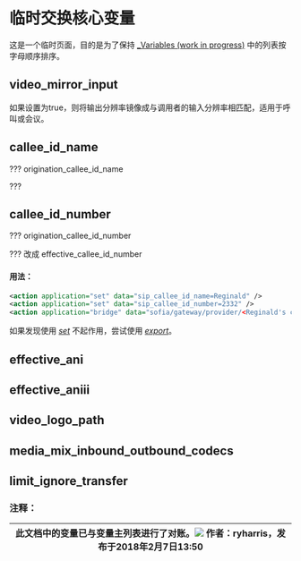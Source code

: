 # 临时交换核心变量



这是一个临时页面，目的是为了保持 [\_Variables (work in progress)](../7766277.mdx#about) 中的列表按字母顺序排序。



## video_mirror_input

如果设置为true，则将输出分辨率镜像成与调用者的输入分辨率相匹配，适用于呼叫或会议。



## callee_id_name

??? origination\_callee\_id\_name



???



## callee_id_number

??? origination\_callee\_id\_number



??? 改成 effective\_callee\_id\_number



#### **用法：**

```xml
<action application="set" data="sip_callee_id_name=Reginald" />
<action application="set" data="sip_callee_id_number=2332" />
<action application="bridge" data="sofia/gateway/provider/<Reginald's cellphone number>" />
```



如果发现使用 _[set](https://wiki.freeswitch.org/wiki/Misc.%5FDialplan%5FTools%5Fset "Misc. Dialplan Tools set")_ 不起作用，尝试使用 _[export](https://wiki.freeswitch.org/wiki/Misc.%5FDialplan%5FTools%5Fexport "Misc. Dialplan Tools export")_。



## effective\_ani



## effective\_aniii



## video\_logo\_path



## media\_mix\_inbound\_outbound\_codecs



## limit\_ignore\_transfer



### 注释：

| 此文档中的变量已与变量主列表进行了对账。![](/images/icons/contenttypes/comment_16.png) 作者：ryharris，发布于2018年2月7日13:50 |
| ----------------------------------------------------------------------------------------------------------------------------------------------------------------------------- |